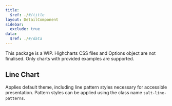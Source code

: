 ```yaml
---
title:
  $ref: ./#/title
layout: DetailComponent
sidebar:
  exclude: true
data:
  $ref: ./#/data
---
```


<HighchartsThemeProvider>

<Callout title="Note">
  This package is a WIP. Highcharts CSS files and Options object are not
  finalised. Only charts with provided examples are supported.
</Callout>

## Line Chart

Applies default theme, including line pattern styles necessary for accessible presentation. Pattern styles can be applied using the class name `salt-line-patterns`.

<LivePreview componentName="highcharts-theme" exampleName="LineChart" />

</HighchartsThemeProvider>
